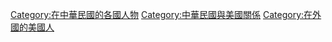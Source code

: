 [[Category:在中華民國的各國人物|Category:在中華民國的各國人物]]
[[Category:中華民國與美國關係|Category:中華民國與美國關係]]
[[Category:在外國的美國人|Category:在外國的美國人]]